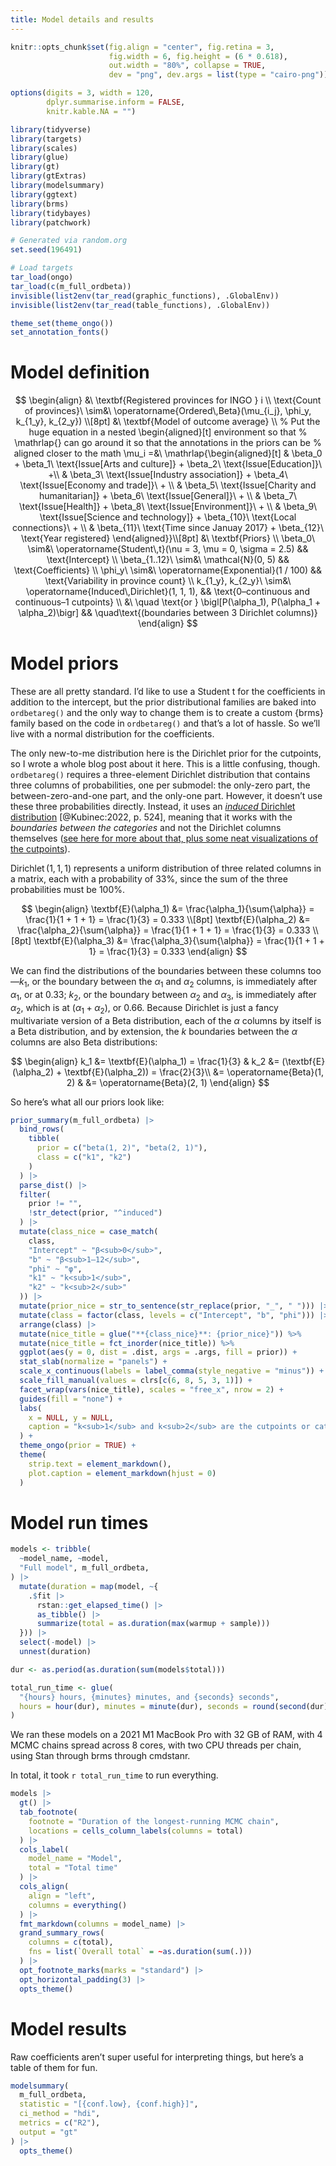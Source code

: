 ```yaml
---
title: Model details and results
---
```


```r
knitr::opts_chunk$set(fig.align = "center", fig.retina = 3,
                      fig.width = 6, fig.height = (6 * 0.618),
                      out.width = "80%", collapse = TRUE,
                      dev = "png", dev.args = list(type = "cairo-png"))

options(digits = 3, width = 120,
        dplyr.summarise.inform = FALSE,
        knitr.kable.NA = "")
```

```r
library(tidyverse)
library(targets)
library(scales)
library(glue)
library(gt)
library(gtExtras)
library(modelsummary)
library(ggtext)
library(brms)
library(tidybayes)
library(patchwork)

# Generated via random.org
set.seed(196491)

# Load targets
tar_load(ongo)
tar_load(c(m_full_ordbeta))
invisible(list2env(tar_read(graphic_functions), .GlobalEnv))
invisible(list2env(tar_read(table_functions), .GlobalEnv))

theme_set(theme_ongo())
set_annotation_fonts()
```

# Model definition

$$
\begin{align}
&\ \textbf{Registered provinces for INGO } i \\
\text{Count of provinces}\ \sim&\ \operatorname{Ordered\,Beta}(\mu_{i_j}, \phi_y, k_{1_y}, k_{2_y}) \\[8pt]
&\ \textbf{Model of outcome average} \\
% Put the huge equation in a nested \begin{aligned}[t] environment so that 
% \mathrlap{} can go around it so that the annotations in the priors can be 
% aligned closer to the math
\mu_i =&\ 
  \mathrlap{\begin{aligned}[t]
  & \beta_0 + \beta_1\ \text{Issue[Arts and culture]} + \beta_2\ \text{Issue[Education]}\ +\\
  & \beta_3\ \text{Issue[Industry association]} + \beta_4\ \text{Issue[Economy and trade]}\ + \\
  & \beta_5\ \text{Issue[Charity and humanitarian]} + \beta_6\ \text{Issue[General]}\ + \\
  & \beta_7\ \text{Issue[Health]} + \beta_8\ \text{Issue[Environment]}\ + \\
  & \beta_9\ \text{Issue[Science and technology]} + \beta_{10}\ \text{Local connections}\ + \\
  & \beta_{11}\ \text{Time since Januay 2017} + \beta_{12}\ \text{Year registered}
  \end{aligned}}\\[8pt]
&\ \textbf{Priors} \\
\beta_0\ \sim&\ \operatorname{Student\,t}(\nu = 3, \mu = 0, \sigma = 2.5) && \text{Intercept} \\
\beta_{1..12}\ \sim&\ \mathcal{N}(0, 5) && \text{Coefficients} \\
\phi_y\ \sim&\ \operatorname{Exponential}(1 / 100) && \text{Variability in province count} \\
k_{1_y}, k_{2_y}\ \sim&\ \operatorname{Induced\,Dirichlet}(1, 1, 1), && \text{0–continuous and continuous–1 cutpoints} \\
&\ \quad \text{or } \bigl[P(\alpha_1), P(\alpha_1 + \alpha_2)\bigr] && \quad\text{(boundaries between 3 Dirichlet columns)}
\end{align}
$$

# Model priors

These are all pretty standard. I'd like to use a Student t for the coefficients in addition to the intercept, but the prior distributional families are baked into `ordbetareg()` and the only way to change them is to create a custom {brms} family based on the code in `ordbetareg()` and that's a lot of hassle. So we'll live with a normal distribution for the coefficients.

The only new-to-me distribution here is the Dirichlet prior for the cutpoints, so I wrote a whole blog post about it here. This is a little confusing, though. `ordbetareg()` requires a three-element Dirichlet distribution that contains three columns of probabilities, one per submodel: the only-zero part, the between-zero-and-one part, and the only-one part. However, it doesn't use these three probabilities directly. Instead, it uses an [*induced* Dirichlet distribution](https://betanalpha.github.io/assets/case_studies/ordinal_regression.html) [@Kubinec:2022, p. 524], meaning that it works with the *boundaries between the categories* and not the Dirichlet columns themselves ([see here for more about that, plus some neat visualizations of the cutpoints](https://www.andrewheiss.com/blog/2023/09/18/understanding-dirichlet-beta-intuition/#bonus-later-addition-boundaries-between-categories)).

$\operatorname{Dirichlet}(1, 1, 1)$ represents a uniform distribution of three related columns in a matrix, each with a probability of 33%, since the sum of the three probabilities must be 100%. 

$$
\begin{align}
\textbf{E}(\alpha_1) &= \frac{\alpha_1}{\sum{\alpha}} = \frac{1}{1 + 1 + 1} = \frac{1}{3} = 0.333 \\[8pt]
\textbf{E}(\alpha_2) &= \frac{\alpha_2}{\sum{\alpha}} = \frac{1}{1 + 1 + 1} = \frac{1}{3} = 0.333 \\[8pt]
\textbf{E}(\alpha_3) &= \frac{\alpha_3}{\sum{\alpha}} = \frac{1}{1 + 1 + 1} = \frac{1}{3} = 0.333
\end{align}
$$

We can find the distributions of the boundaries between these columns too—$k_1$, or the boundary between the $\alpha_1$ and $\alpha_2$ columns, is immediately after $\alpha_1$, or at 0.33; $k_2$, or the boundary between $\alpha_2$ and $\alpha_3$, is immediately after $\alpha_2$, which is at ($\alpha_1 + \alpha_2$), or 0.66. Because Dirichlet is just a fancy multivariate version of a Beta distribution, each of the $\alpha$ columns by itself is a Beta distribution, and by extension, the $k$ boundaries between the $\alpha$ columns are also Beta distributions:

$$
\begin{align}
k_1 &= \textbf{E}(\alpha_1) = \frac{1}{3} & k_2 &= (\textbf{E}(\alpha_2) + \textbf{E}(\alpha_2)) = \frac{2}{3}\\
&= \operatorname{Beta}(1, 2) & &= \operatorname{Beta}(2, 1)
\end{align}
$$

So here's what all our priors look like:

```r
prior_summary(m_full_ordbeta) |>
  bind_rows(
    tibble(
      prior = c("beta(1, 2)", "beta(2, 1)"),
      class = c("k1", "k2")
    )
  ) |>
  parse_dist() |>
  filter(
    prior != "",
    !str_detect(prior, "^induced")
  ) |>
  mutate(class_nice = case_match(
    class,
    "Intercept" ~ "β<sub>0</sub>",
    "b" ~ "β<sub>1–12</sub>",
    "phi" ~ "φ",
    "k1" ~ "k<sub>1</sub>",
    "k2" ~ "k<sub>2</sub>"
  )) |>
  mutate(prior_nice = str_to_sentence(str_replace(prior, "_", " "))) |>
  mutate(class = factor(class, levels = c("Intercept", "b", "phi"))) |>
  arrange(class) |>
  mutate(nice_title = glue("**{class_nice}**: {prior_nice}")) %>%
  mutate(nice_title = fct_inorder(nice_title)) %>%
  ggplot(aes(y = 0, dist = .dist, args = .args, fill = prior)) +
  stat_slab(normalize = "panels") +
  scale_x_continuous(labels = label_comma(style_negative = "minus")) +
  scale_fill_manual(values = clrs[c(6, 8, 5, 3, 1)]) +
  facet_wrap(vars(nice_title), scales = "free_x", nrow = 2) +
  guides(fill = "none") +
  labs(
    x = NULL, y = NULL,
    caption = "k<sub>1</sub> and k<sub>2</sub> are the cutpoints or category boundaries from Dirichlet(1, 1, 1)"
  ) +
  theme_ongo(prior = TRUE) +
  theme(
    strip.text = element_markdown(), 
    plot.caption = element_markdown(hjust = 0)
  )
```


# Model run times

```r
models <- tribble(
  ~model_name, ~model,
  "Full model", m_full_ordbeta,
) |> 
  mutate(duration = map(model, ~{
    .$fit |> 
      rstan::get_elapsed_time() |> 
      as_tibble() |> 
      summarize(total = as.duration(max(warmup + sample)))
  })) |> 
  select(-model) |> 
  unnest(duration)

dur <- as.period(as.duration(sum(models$total)))

total_run_time <- glue(
  "{hours} hours, {minutes} minutes, and {seconds} seconds",
  hours = hour(dur), minutes = minute(dur), seconds = round(second(dur), 0)
)
```

We ran these models on a 2021 M1 MacBook Pro with 32 GB of RAM, with 4 MCMC chains spread across 8 cores, with two CPU threads per chain, using Stan through brms through cmdstanr. 

In total, it took `r total_run_time` to run everything.

```r
models |> 
  gt() |> 
  tab_footnote(
    footnote = "Duration of the longest-running MCMC chain",
    locations = cells_column_labels(columns = total)
  ) |> 
  cols_label(
    model_name = "Model",
    total = "Total time"
  ) |> 
  cols_align(
    align = "left",
    columns = everything()
  ) |>
  fmt_markdown(columns = model_name) |> 
  grand_summary_rows(
    columns = c(total),
    fns = list(`Overall total` = ~as.duration(sum(.)))
  ) |> 
  opt_footnote_marks(marks = "standard") |> 
  opt_horizontal_padding(3) |> 
  opts_theme()
```

# Model results

Raw coefficients aren't super useful for interpreting things, but here's a table of them for fun.

```r
modelsummary(
  m_full_ordbeta,
  statistic = "[{conf.low}, {conf.high}]",
  ci_method = "hdi",
  metrics = c("R2"),
  output = "gt"
) |> 
  opts_theme()
```
